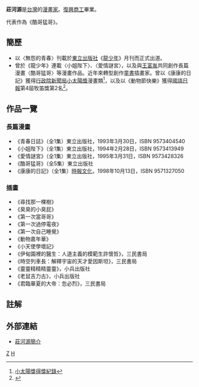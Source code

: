 {{漫畫}}
'''莊河源'''{{BD|1969年|7月3日|catIdx=Z}}是[[台灣|台灣]]的[[漫畫家|漫畫家]]。[[台北縣私立復興高級商工職業學校|復興商工]]畢業。

代表作為《酷哥猛哥》。

== 簡歷 ==
*以〈無怨的青春〉刊載於[[東立出版社|東立出版社]]《[[龍少年|龍少年]]》月刊而正式出道。
*曾於《龍少年》連載〈小姐陛下〉、〈愛情謎宮〉，以及與[[王富胤|王富胤]]共同創作長篇漫畫〈酷哥猛哥〉等漫畫作品。近年來轉型創作[[童書|童書]]插畫家。曾以《康康的日記》獲得[[行政院新聞局|行政院新聞局]][[小太陽獎|小太陽獎]]漫畫類<ref>[http://www.edb.gov.hk/FileManager/TC/Content_4433/smallsun.pdf 小太陽獎得獎紀錄]{{dead link|date=2018年4月 |bot=InternetArchiveBot |fix-attempted=yes }}</ref>，以及以《動物節快樂》獲得[[國語日報|國語日報]]第4屆牧笛獎第2名<ref>{{Cite web |url=http://www.mdnkids.com.tw/info/history/05_2.asp |title=第4屆牧笛獎得獎紀錄 |accessdate=2009-01-06 |archive-date=2008-11-21 |archive-url=https://web.archive.org/web/20081121050930/http://www.mdnkids.com.tw/info/history/05_2.asp |dead-url=no }}</ref>。

== 作品一覽 ==
=== 長篇漫畫 ===
*《青春日誌》（全1集）東立出版社，1993年3月30日，ISBN 9573404540
*《小姐陛下》（全1集）東立出版社，1994年2月28日，ISBN 9573413949
*《愛情謎宮》（全1集）東立出版社，1995年3月31日，ISBN 9573428326
*《酷哥猛哥》（全5集）東立出版社
*《康康的日記》（全1集）[[時報文化|時報文化]]，1998年10月13日，ISBN 9571327050
=== 插畫 ===
*《尋找那一棵樹》
*《臭臭的小臭屁》
*《第一次當哥哥》
*《第一次過停電夜》
*《第一次自己睡覺》
*《動物嘉年華》
*《小天使學壞記》
*《伊甸園裡的醫生：人道主義的模範生許懷哲》，三民書局
*《時空列車長：解釋宇宙的天才愛因斯坦》，三民書局
*《靈靈精精精靈靈》，小兵出版社
*《老鼠吉力古》，小兵出版社
*《君臨華夏的大帝：忽必烈》，三民書局

== 註解 ==
{{reflist}}

== 外部連結 ==
*[http://bin.ton.net/author_detail.asp?author=%B2%F8%AAe%B7%BD 莊河源簡介] {{Wayback|url=http://bin.ton.net/author_detail.asp?author=%B2%F8%AAe%B7%BD |date=20070824024233 }}

[[Category:臺灣漫畫家|Z]]
[[Category:莊姓|H]]